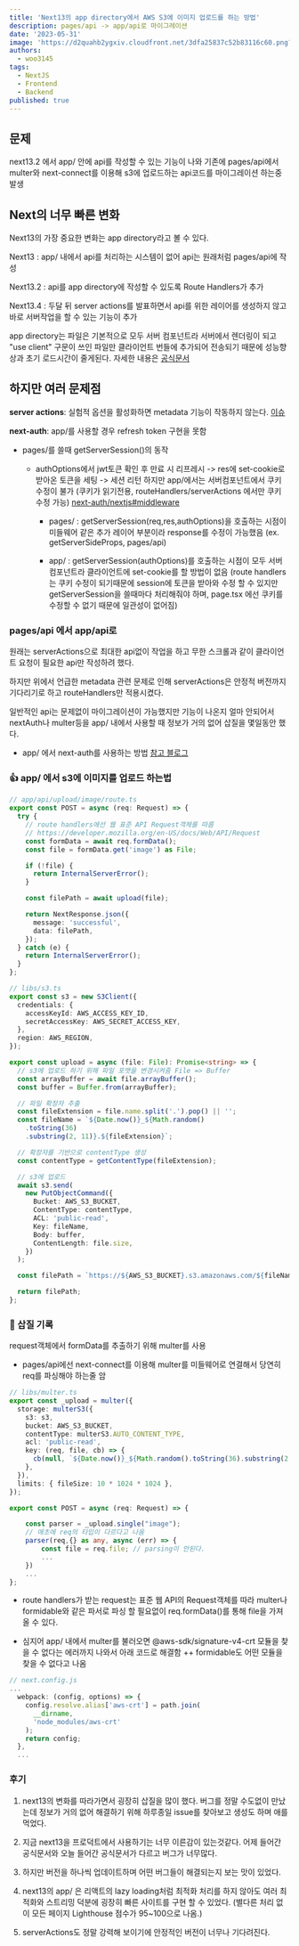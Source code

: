 ```yaml
---
title: 'Next13의 app directory에서 AWS S3에 이미지 업로드를 하는 방법'
description: pages/api -> app/api로 마이그레이션
date: '2023-05-31'
image: 'https://d2quahb2ygxiv.cloudfront.net/3dfa25837c52b83116c60.png?width=280&height=400'
authors:
  - woo3145
tags:
  - NextJS
  - Frontend
  - Backend
published: true
---
```


## 문제

next13.2 에서 app/ 안에 api를 작성할 수 있는 기능이 나와
기존에 pages/api에서 multer와 next-connect를 이용해 s3에 업로드하는 api코드를 마이그레이션 하는중 발생

## Next의 너무 빠른 변화

Next13의 가장 중요한 변화는 app directory라고 볼 수 있다.

Next13 : app/ 내에서 api를 처리하는 시스템이 없어 api는 원래처럼 pages/api에 작성

Next13.2 : api를 app directory에 작성할 수 있도록 Route Handlers가 추가

Next13.4 : 두달 뒤 server actions를 발표하면서 api를 위한 레이어를 생성하지 않고 바로 서버작업을 할 수 있는 기능이 추가

app directory는 파일은 기본적으로 모두 서버 컴포넌트라 서버에서 렌더링이 되고 "use client" 구문이 쓰인 파일만 클라이언트 번들에 추가되어 전송되기 때문에 성능향상과 초기 로드시간이 줄게된다.
자세한 내용은 [공식문서](https://nextjs.org/docs)

## 하지만 여러 문제점

**server actions**: 실험적 옵션을 활성화하면 metadata 기능이 작동하지 않는다.
[이슈](https://github.com/vercel/next.js/issues/49679)

**next-auth**: app/를 사용할 경우 refresh token 구현을 못함

- pages/를 쓸때 getServerSession()의 동작

  - authOptions에서 jwt토큰 확인 후 만료 시 리프레시 -> res에 set-cookie로 받아온 토큰을 세팅 -> 세션 리턴
    하지만 app/에서는 서버컴포넌트에서 쿠키 수정이 불가 (쿠키가 읽기전용, routeHandlers/serverActions 에서만 쿠키 수정 가능)
    [next-auth/nextjs#middleware](https://next-auth.js.org/configuration/nextjs#middleware)

    - pages/ : getServerSession(req,res,authOptions)을 호출하는 시점이 미들웨어 같은 추가 레이어 부분이라 response를 수정이 가능했음 (ex. getServerSideProps, pages/api)

    - app/ : getServerSession(authOptions)를 호출하는 시점이 모두 서버 컴포넌트라 클라이언트에 set-cookie를 할 방법이 없음 (route handlers는 쿠키 수정이 되기때문에 session에 토큰을 받아와 수정 할 수 있지만 getServerSession을 쓸때마다 처리해줘야 하며, page.tsx 에선 쿠키를 수정할 수 없기 때문에 일관성이 없어짐)

### pages/api 에서 app/api로

원래는 serverActions으로 최대한 api없이 작업을 하고 무한 스크롤과 같이 클라이언트 요청이 필요한 api만 작성하려 했다.

하지만 위에서 언급한 metadata 관련 문제로 인해 serverActions은 안정적 버전까지 기다리기로 하고 routeHandlers만 적용시켰다.

일반적인 api는 문제없이 마이그레이션이 가능했지만 기능이 나온지 얼마 안되어서 nextAuth나 multer등을 app/ 내에서 사용할 때 정보가 거의 없어 삽질을 몇일동안 했다.

- app/ 에서 next-auth를 사용하는 방법 [참고 블로그](https://codevoweb.com/setup-and-use-nextauth-in-nextjs-13-app-directory/)

### 👍 app/ 에서 s3에 이미지를 업로드 하는법

```ts
// app/api/upload/image/route.ts
export const POST = async (req: Request) => {
  try {
    // route handlers에선 웹 표준 API Request객체를 따름
    // https://developer.mozilla.org/en-US/docs/Web/API/Request
    const formData = await req.formData();
    const file = formData.get('image') as File;

    if (!file) {
      return InternalServerError();
    }

    const filePath = await upload(file);

    return NextResponse.json({
      message: 'successful',
      data: filePath,
    });
  } catch (e) {
    return InternalServerError();
  }
};

// libs/s3.ts
export const s3 = new S3Client({
  credentials: {
    accessKeyId: AWS_ACCESS_KEY_ID,
    secretAccessKey: AWS_SECRET_ACCESS_KEY,
  },
  region: AWS_REGION,
});

export const upload = async (file: File): Promise<string> => {
  // s3에 업로드 하기 위해 파일 포맷을 변경시켜줌 File => Buffer
  const arrayBuffer = await file.arrayBuffer();
  const buffer = Buffer.from(arrayBuffer);

  // 파일 확장자 추출
  const fileExtension = file.name.split('.').pop() || '';
  const fileName = `${Date.now()}_${Math.random()
    .toString(36)
    .substring(2, 11)}.${fileExtension}`;

  // 확장자를 기반으로 contentType 생성
  const contentType = getContentType(fileExtension);

  // s3에 업로드
  await s3.send(
    new PutObjectCommand({
      Bucket: AWS_S3_BUCKET,
      ContentType: contentType,
      ACL: 'public-read',
      Key: fileName,
      Body: buffer,
      ContentLength: file.size,
    })
  );

  const filePath = `https://${AWS_S3_BUCKET}.s3.amazonaws.com/${fileName}`;

  return filePath;
};
```

### 🔧 삽질 기록

request객체에서 formData를 추출하기 위해 multer를 사용

- pages/api에선 next-connect를 이용해 multer를 미들웨어로 연결해서 당연히 req를 파싱해야 하는줄 암

```ts
// libs/multer.ts
export const _upload = multer({
  storage: multerS3({
    s3: s3,
    bucket: AWS_S3_BUCKET,
    contentType: multerS3.AUTO_CONTENT_TYPE,
    acl: 'public-read',
    key: (req, file, cb) => {
      cb(null, `${Date.now()}_${Math.random().toString(36).substring(2, 11)}`);
    },
  }),
  limits: { fileSize: 10 * 1024 * 1024 },
});

export const POST = async (req: Request) => {

    const parser = _upload.single("image");
    // 애초에 req의 타입이 다르다고 나옴
    parser(req,{} as any, async (err) => {
        const file = req.file; // parsing이 안된다.
        ...
    })
    ...
};
```

- route handlers가 받는 request는 표준 웹 API의 Request객체를 따라 multer나 formidable와 같은 파서로 파싱 할 필요없이 req.formData()를 통해 file을 가져올 수 있다.

- 심지어 app/ 내에서 multer를 불러오면 @aws-sdk/signature-v4-crt 모듈을 찾을 수 없다는 에러까지 나와서 아래 코드로 해결함
  ++ formidable도 어떤 모듈을 찾을 수 없다고 나옴

```ts
// next.config.js
...
  webpack: (config, options) => {
    config.resolve.alias['aws-crt'] = path.join(
      __dirname,
      'node_modules/aws-crt'
    );
    return config;
  },
  ...
```

### 후기

1. next13의 변화를 따라가면서 굉장히 삽질을 많이 했다. 버그를 정말 수도없이 만났는데 정보가 거의 없어 해결하기 위해 하루종일 issue를 찾아보고 생성도 하며 애를 먹었다.

2. 지금 next13을 프로덕트에서 사용하기는 너무 이른감이 있는것같다. 어제 들어간 공식문서와 오늘 들어간 공식문서가 다르고 버그가 너무많다.

3. 하지만 버전을 하나씩 업데이트하며 어떤 버그들이 해결되는지 보는 맛이 있었다.

4. next13의 app/ 은 리액트의 lazy loading처럼 최적화 처리를 하지 않아도 여러 최적화와 스트리밍 덕분에 굉장히 빠른 사이트를 구현 할 수 있었다. (별다른 처리 없이 모든 페이지 Lighthouse 점수가 95~100으로 나옴.)

5. serverActions도 정말 강력해 보이기에 안정적인 버전이 너무나 기다려진다.
